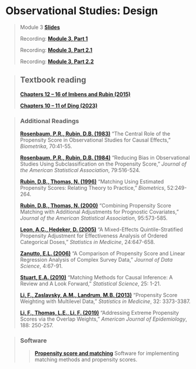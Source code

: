 # Observational Studies: Design

> Module 3 [**Slides**](https://drive.google.com/file/d/1DRBGHomzyqAEBdx-bCdw5UWe3G0XTtl_/view?usp=sharing)
>
> Recording: [**Module 3, Part 1**](https://drive.google.com/file/d/1JIokdkKeMtezUuf5XMPj2AplJKrooYPP/view?usp=sharing)
>
> Recording: [**Module 3, Part 2.1**](https://drive.google.com/file/d/1pyEGXg63lJzOKroSq7prOaNNDM8b_u-C/view?usp=sharing)
>
> Recording: [**Module 3, Part 2.2**](https://drive.google.com/file/d/14LMQo3I8qt2ubtwqgUFccWh74xGcS5hW/view?usp=sharing)


> ## Textbook reading
>
> [**Chapters 12 -- 16 of Imbens and Rubin (2015)**](https://www.cambridge.org/core/books/causal-inference-for-statistics-social-and-biomedical-sciences/71126BE90C58F1A431FE9B2DD07938AB)
>
> [**Chapters 10 -- 11 of Ding (2023)**](https://www.routledge.com/A-First-Course-in-Causal-Inference/Ding/p/book/9781032758626)

> ### Additional Readings
>
>[**Rosenbaum, P.R., Rubin, D.B. (1983)**](https://www.jstor.org/stable/2335942) "The Central Role of the Propensity Score in Observational Studies for Causal Effects," *Biometrika*, 70:41-55.
>
>[**Rosenbaum, P.R., Rubin, D.B. (1984)**](https://www.jstor.org/stable/2288398) "Reducing Bias in Observational Studies Using Subclassification on the Propensity Score," *Journal of the American Statistical Association*, 79:516-524.
>
>[**Rubin, D.B., Thomas, N. (1996)**](https://www.jstor.org/stable/2533160) "Matching Using Estimated Propensity Scores: Relating Theory to Practice," *Biometrics*, 52:249-264.
>
>[**Rubin, D.B., Thomas, N. (2000)**](https://www.jstor.org/stable/2669400) "Combining Propensity Score Matching with Additional Adjustments for Prognostic Covariates," *Journal of the American Statistical Association*, 95:573-585.
>
>[**Leon, A.C., Hedeker, D. (2005)**](http://onlinelibrary.wiley.com/doi/10.1002/sim.2042/pdf) "A Mixed-Effects Quintile-Stratified Propensity Adjustment for Effectiveness Analysis of Ordered Categorical Doses," *Statistics in Medicine*, 24:647-658.
>
>[**Zanutto, E.L. (2006)**](http://www.jds-online.com/v4-1) "A Comparison of Propensity Score and Linear Regression Analysis of Complex Survey Data," *Journal of Data Science*, 4:67-91.
>
>[**Stuart, E.A. (2010)**](https://www.jstor.org/stable/41058994) "Matching Methods for Causal Inference: A Review and A Look Forward," *Statistical Science*, 25: 1-21.
>
>[**Li, F., Zaslavsky, A.M., Landrum, M.B. (2013)**](https://onlinelibrary.wiley.com/doi/epdf/10.1002/sim.5786) "Propensity Score Weighting with Multilevel Data," *Statistics in Medicine*, 32: 3373-3387.
>
>[**Li, F., Thomas, L.E., Li, F. (2019)**](https://watermark.silverchair.com/kwy201.pdf) "Addressing Extreme Propensity Scores via the Overlap Weights," *American Journal of Epidemiology*, 188: 250-257.
>

> ### Software
>
>>[**Propensity score and matching**](http://www.biostat.jhsph.edu/~estuart/propensityscoresoftware.html) Software for implementing matching methods and propensity scores.
